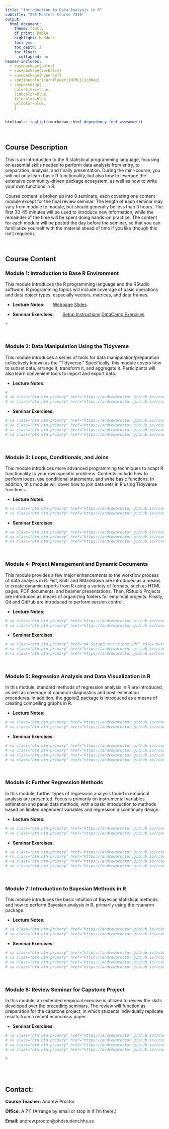 ```yaml
---
title: "Introduction to Data Analysis in R"
subtitle: "SSE Masters Course 7316"
output: 
  html_document:
    theme: flatly
    df_print: kable
    highlight: haddock
    toc: yes
    toc_depth: 3
    toc_float:
      collapsed: no
header-includes:
  - \usepackage{color} 
  - \usepackage{verbatim}
  - \usepackage{hyperref}
  - \definecolor{cornflower}{HTML}{1c86ee}
  - \hypersetup{
    colorlinks=true,
    linkcolor=blue,
    filecolor=blue,      
    urlcolor=blue,
    }   
---
```

```r
htmltools::tagList(rmarkdown::html_dependency_font_awesome())
```

<br>

## Course Description

This is an introduction to the R statistical programming language, focusing on
essential skills needed to perform data analysis from entry, to preparation, analysis,
and finally presentation.  During the mini-course, you will not only learn basic
R functionality, but also how to leverage the extensive community-driven package 
ecosystem, as well as how to write your own functions in R.

Course content is broken up into 8 seminars, each covering one content module 
except for the final review seminar. The length of each seminar may vary from 
module to module, but should generally be less than 3 hours.  The first 30-45 
minutes will be used to introduce new information, while the remainder of the 
time will be spent doing hands-on practice.  The content for each module will be 
posted the day before the seminar, so that you can familiarize yourself with the 
material ahead of time if you like (though this isn't required).

<br>

## Course Content

### **Module 1:**  Introduction to Base R Environment

This module introduces the R programming language and the RStudio software.  R 
programming topics will include coverage of basic operations
and data object types, especially vectors, matrices, and data frames.

- **Lecture** **Notes**:   \ \ \ \ \ 
<a class="btn btn-primary" href="https://andrewproctor.github.io/rcourse/module1.html" role="button">Webpage</a> 
<a class="btn btn-primary" href="https://andrewproctor.github.io/rcourse/assets/module1_slides.pdf" role="button">Slides</a>

- **Seminar Exercises:**   \ \ \ \ \ 
<a class="btn btn-primary" href="https://andrewproctor.github.io/rcourse/assets/setup_instructions.pdf" role="button">Setup Instructions</a> 
 <a class="btn btn-primary" href="https://www.datacamp.com/courses/6356" role="button">DataCamp Exercises</a>
 
```r
#
```

<br>


### **Module 2:**  Data Manipulation Using the Tidyverse

This module introduces a series of tools for data manipulation/preparation 
collectively known as the "Tidyverse."  Specifically, this module covers how to 
subset data, arrange it, transform it, and aggregate it.  Participants will also 
learn convenient tools to import and export data.

- **Lecture** **Notes**:   \ \ \ \ \ 
```r
# 
# <a class="btn btn-primary" href="https://andrewproctor.github.io/rcourse/module2.html" role="button">Webpage</a> 
# <a class="btn btn-primary" href="https://andrewproctor.github.io/rcourse/assets/module2-dataprep.pdf" role="button">Slides</a> 
```
  
- **Seminar Exercises:**   \ \ \ \ 
```r

# <a class="btn btn-primary" href="https://andrewproctor.github.io/rcourse/assets/exercise-m2.pdf" role="button">Exercise</a> 
# <a class="btn btn-primary" href="https://andrewproctor.github.io/rcourse/assets/regions.csv" role="button">regions.csv</a>
# <a class="btn btn-primary" href="https://andrewproctor.github.io/rcourse/assets/exercise-m2-solutions.pdf" role="button">Solutions (PDF)</a> 
# <a class="btn btn-primary" href="https://andrewproctor.github.io/rcourse/assets/exercise-m2-solutions.R" role="button">Solutions (R Script)</a> 
```

<br>


### **Module 3:**  Loops, Conditionals, and Joins

This module introduces more advanced programming techniques to adapt R 
functionality to your own specific problems.  Contents include how to
perform loops, use conditional statements, and write basic functions.  In 
addition, this module will cover how to join data sets in R using 
Tidyverse functions.

- **Lecture** **Notes**:   \ \ \ \ \ 
```r

# <a class="btn btn-primary" href="https://andrewproctor.github.io/rcourse/module3.html" role="button">Webpage</a> 
# <a class="btn btn-primary" href="https://andrewproctor.github.io/rcourse/assets/module1_slides.pdf" role="button">Slides</a> 
```

- **Seminar Exercises:**   \ \ \ \ 
```r

# <a class="btn btn-primary" href="https://andrewproctor.github.io/rcourse/assets/exercise-m3.pdf" role="button">Exercise</a> 
# <a class="btn btn-primary" href="https://andrewproctor.github.io/rcourse/assets/exercise-m3-solutions.pdf" role="button">Solutions (PDF)</a> 
# <a class="btn btn-primary" href="https://andrewproctor.github.io/rcourse/assets/exercise-m3-solutions.R" role="button">Solutions (R Script)</a> 
```

<br>


### **Module 4:**  Project Management and Dynamic Documents

This module provides a few major enhancements to the workflow process of data 
analysis in R.  Fist, Knitr and RMarkdown are introduced as a means to create 
dynamic reports from R using a variety of formats, such as HTML pages, PDF 
documents, and beamer presentations.  Then, RStudio Projects are introduced as 
means of organizing folders for empirical projects.  Finally, Git and GitHub are 
introduced to perform version control.

- **Lecture** **Notes**:   \ \ \ \ \ 
```r

# <a class="btn btn-primary" href="https://andrewproctor.github.io/rcourse/module4.html" role="button">Webpage</a> 
# <a class="btn btn-primary" href="https://andrewproctor.github.io/rcourse/assets/module4.pdf" role="button">Slides</a> 
```

- **Seminar Exercises:**   \ \ \ \ 
```r

# <a class="btn btn-primary" href="m4_SetupInstructions.pdf" role="button">Setup Instructions</a> 
# <a class="btn btn-primary" href="https://andrewproctor.github.io/rcourse/assets/exercise-m4.pdf" role="button">Exercise</a> 
# <a class="btn btn-primary" href="https://andrewproctor.github.io/rcourse/assets/exercise-m4.Rmd" role="button">RMarkdown File</a> 
```

<br>


### **Module 5:** Regression Analysis and Data Visualization in R

In this module, standard methods of regression analysis in R are introduced, as 
well as coverage of common diagnostics and post-estimation procedures.  In 
addition, the ggplot2 package is introduced as a means of creating compelling 
graphs in R.

- **Lecture** **Notes**:   \ \ \ \ \ 
```r
# <a class="btn btn-primary" href="https://andrewproctor.github.io/rcourse/module5.html" role="button">Webpage</a> 
# <a class="btn btn-primary" href="https://andrewproctor.github.io/rcourse/assets/module5.pdf" role="button">Slides</a> 
```

- **Seminar Exercises:**   \ \ \ \ 
```r
# <a class="btn btn-primary" href="https://andrewproctor.github.io/rcourse/assets/exercise-m5.pdf" role="button">Exercise</a> 
# <a class="btn btn-primary" href="https://andrewproctor.github.io/rcourse/assets/wdi_data.rds" role="button">wdi_data.rds</a> 
# <a class="btn btn-primary" href="https://andrewproctor.github.io/rcourse/assets/exercise-m5-solutions.pdf" role="button">Solutions (PDF)</a> 
# <a class="btn btn-primary" href="https://andrewproctor.github.io/rcourse/assets/exercise-m5-solutions.Rmd" role="button">Solutions (Rmd File)</a> 
```

 <br>

### **Module 6:** Further Regression Methods

In this module, further types of regression analysis found in empirical analysis 
are presented.  Focus is primarily on instrumental variables estimation and panel 
data methods, with a basic introduction to methods based on limited dependent 
variables and regression discontinuity design.

- **Lecture** **Notes**:   \ \ \ \ \ 
```r
# <a class="btn btn-primary" href="https://andrewproctor.github.io/rcourse/module5.html" role="button">Webpage</a> 
# <a class="btn btn-primary" href="https://andrewproctor.github.io/rcourse/assets/module5.pdf" role="button">Slides</a> 
```

- **Seminar Exercises:**   \ \ \ \ 
```r
# <a class="btn btn-primary" href="https://andrewproctor.github.io/rcourse/assets/exercise-m5.pdf" role="button">Exercise</a> 
# <a class="btn btn-primary" href="https://andrewproctor.github.io/rcourse/assets/wdi_data.rds" role="button">wdi_data.rds</a> 
# <a class="btn btn-primary" href="https://andrewproctor.github.io/rcourse/assets/exercise-m5-solutions.pdf" role="button">Solutions (PDF)</a> 
# <a class="btn btn-primary" href="https://andrewproctor.github.io/rcourse/assets/exercise-m5-solutions.Rmd" role="button">Solutions (Rmd File)</a> 
```

 <br> 
 
### **Module 7:** Introduction to Bayesian Methods in R 

This module introduces the basic intuition of Bayesian statistical methods and 
how to perform Bayesian analysis in R, primarily using the rstanarm package.

- **Lecture** **Notes**:   \ \ \ \ \ 
```r
# <a class="btn btn-primary" href="https://andrewproctor.github.io/rcourse/module5.html" role="button">Webpage</a> 
# <a class="btn btn-primary" href="https://andrewproctor.github.io/rcourse/assets/module5.pdf" role="button">Slides</a> 
```

- **Seminar Exercises:**   \ \ \ \ 
```r
# <a class="btn btn-primary" href="https://andrewproctor.github.io/rcourse/assets/exercise-m5.pdf" role="button">Exercise</a> 
# <a class="btn btn-primary" href="https://andrewproctor.github.io/rcourse/assets/wdi_data.rds" role="button">wdi_data.rds</a> 
# <a class="btn btn-primary" href="https://andrewproctor.github.io/rcourse/assets/exercise-m5-solutions.pdf" role="button">Solutions (PDF)</a> 
# <a class="btn btn-primary" href="https://andrewproctor.github.io/rcourse/assets/exercise-m5-solutions.Rmd" role="button">Solutions (Rmd File)</a> 
```

 <br> 

### **Module 8:**  Review Seminar for Capstone Project

In this module, an extended empirical exercise is utilized to review the skills 
developed over the preceding seminars.  The review will function as preparation 
for the capstone project, in which students individually replicate results from 
a recent economics paper.

- **Seminar Exercises:**   \ \ \ \ 
```r

# <a class="btn btn-primary" href="https://andrewproctor.github.io/rcourse/assets/capstone.pdf" role="button">Exercise</a> 
# <a class="btn btn-primary" href="https://andrewproctor.github.io/rcourse/assets/datanames.csv" role="button">datanames.csv</a> 
# <a class="btn btn-primary" href="https://andrewproctor.github.io/rcourse/assets/capstone-solutions.pdf" role="button">Solutions (PDF)</a> 
# <a class="btn btn-primary" href="https://andrewproctor.github.io/rcourse/assets/capstone-solutions.Rmd" role="button">Solutions (Rmd File)</a> 

#
```

<br>
<br>


## Contact:

   **Course Teacher:**  Andrew Proctor
  
   **Office:**  A 711 (Arrange by email or stop in if I'm there.)
  
   **Email:**  andrew.proctor@phdstudent.hhs.se

